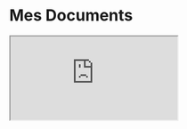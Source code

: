 
# Mes Documents

<div style={{
          position: 'relative', paddingBottom: '56.25%', height: 0, overflow: 'hidden', width: '100%', borderRadius: '8px', marginTop: '24px' }}>
  <iframe
    style={{ position: 'absolute', top: 0, left: 0, width: '100%', height: '100%', borderRadius: '12px' }}
    src="https://www.youtube.com/embed/rDp1qzwYwZU"
    allow="accelerometer; autoplay; clipboard-write; encrypted-media; gyroscope; picture-in-picture"
    allowFullScreen
  />
</div>

---

Bienvenue dans la page `Documents` de JAsk, votre espace dédié pour rechercher des documents dans les bases de connaissance de votre organisation.

<Callout>
La fonctionnalité de recherche de documents est également **disponible depuis l'accueil de Jask** en sélectionnant `Rechercher` dans la barre de chat.
Documents n'est rien d'autre qu'une vue plus intuitive pour uniquement rechercher des documents dans les bases de connaissance de votre organisation.
</Callout>

## Les Fonctionnalités

Découvrez les principales fonctionnalités de la page `Documents`.

<Cards>
  <Cards.Card
    title="L'espace de stockage personnel"
    href="/docs/ai_search/personnal"
    icon={<Folder />}
  />
  <Cards.Card
    title="La recherche IA de documents"
    href="/docs/ai_search/search"
    icon={<FolderSearch2 />}
  />
</Cards>
